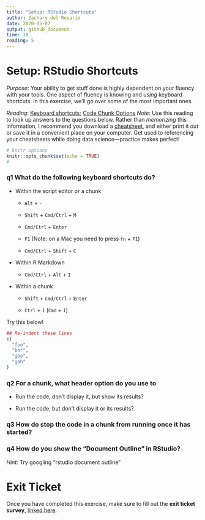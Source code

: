 ```yaml
---
title: "Setup: RStudio Shortcuts"
author: Zachary del Rosario
date: 2020-05-07
output: github_document
time: 10
reading: 5
---
```


# Setup: RStudio Shortcuts

*Purpose*: Your ability to get stuff done is highly dependent on your fluency
with your tools. One aspect of fluency is knowing and *using* keyboard
shortcuts. In this exercise, we'll go over some of the most important ones.

*Reading*: [Keyboard
shortcuts](https://support.rstudio.com/hc/en-us/articles/200711853-Keyboard-Shortcuts); [Code Chunk Options](https://rmarkdown.rstudio.com/lesson-3.html)
*Note*: Use this reading to look up answers to the questions below. Rather than
*memorizing* this information, I recommend you download a
[cheatsheet](https://rstudio.com/wp-content/uploads/2016/01/rstudio-IDE-cheatsheet.pdf),
and either print it out or save it in a convenient place on your computer. Get
used to referencing your cheatsheets while doing data science---practice makes
perfect!

```r
# knitr options
knitr::opts_chunk$set(echo = TRUE)
# 
```

### __q1__ What do the following keyboard shortcuts do?

* Within the script editor or a chunk

    * `Alt` + `-`


    * `Shift` + `Cmd/Ctrl` + `M`


    * `Cmd/Ctrl` + `Enter`


    * `F1` (Note: on a Mac you need to press `fn` + `F1`)


	* `Cmd/Ctrl` + `Shift` + `C`



* Within R Markdown

    * `Cmd/Ctrl` + `Alt` + `I`


* Within a chunk

    * `Shift` + `Cmd/Ctrl` + `Enter`


    * `Ctrl` + `I` (`Cmd` + `I`)


Try this below!

```r
## Re-indent these lines
c(
  "foo",
  "bar",
  "goo",
  "gah"
)
```


### __q2__ For a chunk, what header option do you use to

* Run the code, don't display it, but show its results?


* Run the code, but don't display it or its results?


### __q3__ How do stop the code in a chunk from running once it has started?


### __q4__ How do you show the "Document Outline" in RStudio?

*Hint*: Try googling "rstudio document outline"


<!-- include-exit-ticket -->
# Exit Ticket
<!-- -------------------------------------------------- -->

Once you have completed this exercise, make sure to fill out the **exit ticket survey**, [linked here](https://docs.google.com/forms/d/e/1FAIpQLSeuq2LFIwWcm05e8-JU84A3irdEL7JkXhMq5Xtoalib36LFHw/viewform?usp=pp_url&entry.693978880=e-setup04-rstudio-shortcuts-assignment.Rmd).

